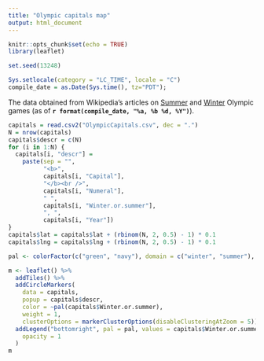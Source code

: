 ```yaml
---
title: "Olympic capitals map"
output: html_document
---
```


```r
knitr::opts_chunk$set(echo = TRUE)
library(leaflet)

set.seed(13248)

Sys.setlocale(category = "LC_TIME", locale = "C")
compile_date = as.Date(Sys.time(), tz="PDT");

```

The data obtained from Wikipedia's articles on [Summer](https://en.wikipedia.org/wiki/Summer_Olympic_Games) and [Winter](https://en.wikipedia.org/wiki/Winter_Olympic_Games) Olympic games (as of **`r format(compile_date, "%a, %b %d, %Y")`**).

```r
capitals = read.csv2("OlympicCapitals.csv", dec = ".")
N = nrow(capitals)
capitals$descr = c(N)
for (i in 1:N) {
  capitals[i, "descr"] = 
    paste(sep = "",
          "<b>",
          capitals[i, "Capital"],
          "</b><br />", 
          capitals[i, "Numeral"],
          " ",
          capitals[i, "Winter.or.summer"],
          ", ",
          capitals[i, "Year"])
}
capitals$lat = capitals$lat + (rbinom(N, 2, 0.5) - 1) * 0.1
capitals$lng = capitals$lng + (rbinom(N, 2, 0.5) - 1) * 0.1

pal <- colorFactor(c("green", "navy"), domain = c("winter", "summer"), ordered = TRUE)

m <- leaflet() %>%
  addTiles() %>% 
  addCircleMarkers(
    data = capitals,
    popup = capitals$descr,
    color = ~pal(capitals$Winter.or.summer),
    weight = 1, 
    clusterOptions = markerClusterOptions(disableClusteringAtZoom = 5)) %>%
  addLegend("bottomright", pal = pal, values = capitals$Winter.or.summer,
    opacity = 1
  )
m
```

